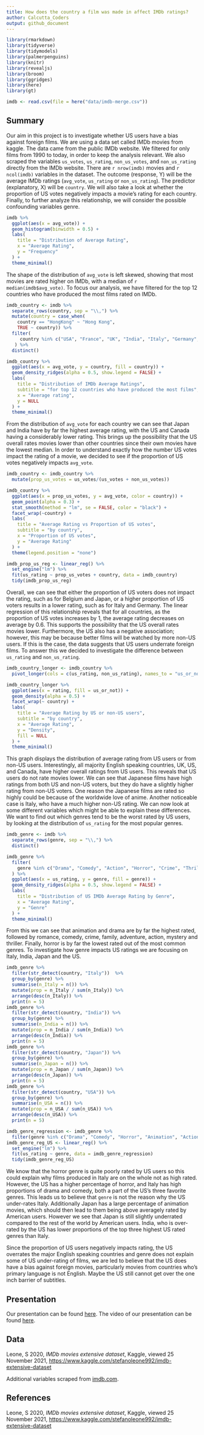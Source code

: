 ```yaml
---
title: How does the country a film was made in affect IMDb ratings?
author: Calcutta_Coders
output: github_document
---
```

```r
library(rmarkdown)
library(tidyverse)
library(tidymodels)
library(palmerpenguins)
library(knitr)
library(revealjs)
library(broom)
library(ggridges)
library(here)
library(gt)

imdb <- read.csv(file = here("data/imdb-merge.csv"))
```

## Summary

Our aim in this project is to investigate whether US users have a bias against foreign films. We are using a data set called IMDb movies from kaggle. The data came from the public IMDb website. We filtered for only films from 1990 to today, in order to keep the analysis relevant. We also scraped the variables `us_votes`, `us_rating`, `non_us_votes`, and `non_us_rating` directly from the IMDb website. There are `r nrow(imdb)` movies and `r ncol(imdb)` variables in the dataset. 
The outcome (response, Y) will be the average IMDb ratings (`avg_vote`, `us_rating` or `non_us_rating`). The predictor (explanatory, X) will be `country`.  We will also take a look at whether the proportion of US votes negatively impacts a movie's rating for each country. Finally, to further analyze this relationship, we will consider the possible confounding variables genre.

```r
imdb %>%
  ggplot(aes(x = avg_vote)) +
  geom_histogram(binwidth = 0.5) +
  labs(
    title = "Distribution of Average Rating",
    x = "Average Rating",
    y = "Frequency"
  ) +
  theme_minimal()
```

The shape of the distribution of `avg_vote` is left skewed, showing that most movies are rated higher on IMDb, with a median of `r median(imdb$avg_vote)`. To focus our analysis, we have filtered for the top 12 countries who have produced the most films rated on IMDb. 

```r
imdb_country <- imdb %>%
  separate_rows(country, sep = "\\,") %>%
  mutate(country = case_when(
    country == "HongKong" ~ "Hong Kong",
    TRUE ~ country)) %>%
  filter(
     country %in% c("USA", "France", "UK", "India", "Italy", "Germany", "Japan", "Canada", "Spain", "Hong Kong", "Turkey", "Belgium")
   ) %>%
  distinct()

imdb_country %>%
  ggplot(aes(x = avg_vote, y = country, fill = country)) +
  geom_density_ridges(alpha = 0.5, show.legend = FALSE) +
  labs(
    title = "Distribution of IMDb Average Ratings",
    subtitle = "for top 12 countries who have produced the most films",
    x = "Average rating",
    y = NULL
  ) +
  theme_minimal()
```

From the distribution of `avg_vote` for each country we can see that Japan and India have by far the highest average rating, with the US and Canada having a considerably lower rating.  This brings up the possibility that the US overall rates movies lower than other countries since their own movies have the lowest median.
In order to understand exactly how the number US votes impact the rating of a movie, we decided to see if the proportion of US votes negatively impacts `avg_vote`.


```r
imdb_country <- imdb_country %>%
  mutate(prop_us_votes = us_votes/(us_votes + non_us_votes))

imdb_country %>%
  ggplot(aes(x = prop_us_votes, y = avg_vote, color = country)) +
  geom_point(alpha = 0.3) +
  stat_smooth(method = "lm", se = FALSE, color = "black") +
  facet_wrap(~country) +
  labs(
    title = "Average Rating vs Proportion of US votes",
    subtitle = "by country",
    x = "Proportion of US votes",
    y = "Average Rating"
  ) +
  theme(legend.position = "none")

imdb_prop_us_reg <- linear_reg() %>%
  set_engine("lm") %>%
  fit(us_rating ~ prop_us_votes + country, data = imdb_country)
  tidy(imdb_prop_us_reg)
```

Overall, we can see that either the proportion of US voters does not impact the rating, such as for Belgium and Japan, or a higher proportion of US voters results in a lower rating, such as for Italy and Germany. The linear regression of this relationship reveals that for all countries, as the proportion of US votes increases by 1, the average rating decreases on average by 0.6. This supports the possibility that the US overall rates movies lower. Furthermore, the US also has a negative association; however, this may be because better films will be watched by more non-US users. If this is the case, the data suggests that US users underrate foreign films. To answer this we decided to investigate the difference between `us_rating` and `non_us_rating`.


```r
imdb_country_longer <- imdb_country %>%
  pivot_longer(cols = c(us_rating, non_us_rating), names_to = "us_or_not", values_to = "rating")

imdb_country_longer %>%
  ggplot(aes(x = rating, fill = us_or_not)) +
  geom_density(alpha = 0.5) +
  facet_wrap(~ country) +
  labs(
    title = "Average Rating by US or non-US users",
    subtitle = "by country",
    x = "Average Rating",
    y = "Density",
    fill = NULL
  ) +
  theme_minimal()
```

This graph displays the distribution of average rating from US users or from non-US users. Interestingly, all majority English speaking countries, UK, US, and Canada, have higher overall ratings from US users. This reveals that US users do not rate movies lower. We can see that Japanese films have high ratings from both US and non-US voters, but they do have a slightly higher rating from non-US voters. One reason the Japanese films are rated so highly could be because of the worldwide love of anime. Another noticeable case is Italy, who have a much higher non-US rating.  We can now look at some different variables which might be able to explain these differences.
We want to find out which genres tend to be the worst rated by US users, by looking at the distribution of `us_rating` for the most popular genres.

```r
imdb_genre <- imdb %>%
  separate_rows(genre, sep = "\\,") %>%
  distinct()

imdb_genre %>%
  filter(
    genre %in% c("Drama", "Comedy", "Action", "Horror", "Crime", "Thriller", "Romance", "Adventure", "Mystery", "Family", "Animation")
  ) %>%
  ggplot(aes(x = us_rating, y = genre, fill = genre)) +
  geom_density_ridges(alpha = 0.5, show.legend = FALSE) +
  labs(
    title = "Distribution of US IMDb Average Rating by Genre",
    x = "Average Rating",
    y = "Genre"
  ) +
  theme_minimal()
```

From this we can see that animation and drama are by far the highest rated, followed by romance, comedy, crime, family, adventure, action, mystery and thriller. Finally, horror is by far the lowest rated out of the most common genres. To investigate how genre impacts US ratings we are focusing on Italy, India, Japan and the US.

```r
imdb_genre %>%
  filter(str_detect(country, "Italy"))  %>%
  group_by(genre) %>%
  summarise(n_Italy = n()) %>%
  mutate(prop = n_Italy / sum(n_Italy)) %>%
  arrange(desc(n_Italy)) %>%
  print(n = 5) 
imdb_genre %>%
  filter(str_detect(country, "India")) %>%
  group_by(genre) %>%
  summarise(n_India = n()) %>%
  mutate(prop = n_India / sum(n_India)) %>%
  arrange(desc(n_India)) %>%
  print(n = 5)
imdb_genre %>%
  filter(str_detect(country, "Japan")) %>%
  group_by(genre) %>%
  summarise(n_Japan = n()) %>%
  mutate(prop = n_Japan / sum(n_Japan)) %>%
  arrange(desc(n_Japan)) %>%
  print(n = 5)
imdb_genre %>%
  filter(str_detect(country, "USA")) %>%
  group_by(genre) %>%
  summarise(n_USA = n()) %>%
  mutate(prop = n_USA / sum(n_USA)) %>%
  arrange(desc(n_USA)) %>%
  print(n = 5)

imdb_genre_regression <- imdb_genre %>%
  filter(genre %in% c("Drama", "Comedy", "Horror", "Animation", "Action", "Crime"))
imdb_genre_reg_US <- linear_reg() %>%
  set_engine("lm") %>%
  fit(us_rating ~ genre, data = imdb_genre_regression)
  tidy(imdb_genre_reg_US)
```

We know that the horror genre is quite poorly rated by US users so this could explain why films produced in Italy are on the whole not as high rated. However, the US has a higher percentage of horror, and Italy has high proportions of drama and comedy, both a part of the US's three favorite genres. This leads us to believe that `genre` is not the reason why the US under-rates Italy. Additionally Japan has a large percentage of animation movies, which should then lead to them being above averagely rated by American users. However we see that Japan is still slightly underrated compared to the rest of the world by American users. India, who is over-rated by the US has lower proportions of the top three highest US rated genres than Italy.

Since the proportion of US users negatively impacts rating, the US overrates the major English speaking countries and genre does not explain some of US under-rating of films, we are led to believe that the US does have a bias against foreign movies, particularly movies from countries who's primary language is not English. Maybe the US still cannot get over the one inch barrier of subtitles. 


## Presentation

Our presentation can be found [here](presentation/Presentation/PresentationCalcuttaCoders.html).
The video of our presentation can be found [here](https://media.ed.ac.uk/media/IDS+final+-+Calcutta+Coders/1_4v2f1upp).

## Data 

Leone, S 2020, *IMDb movies extensive dataset*, Kaggle, viewed 25 November 2021, <https://www.kaggle.com/stefanoleone992/imdb-extensive-dataset>

Additional variables scraped from [imdb.com](https://www.imdb.com/).

## References

Leone, S 2020, *IMDb movies extensive dataset*, Kaggle, viewed 25 November 2021, <https://www.kaggle.com/stefanoleone992/imdb-extensive-dataset>


